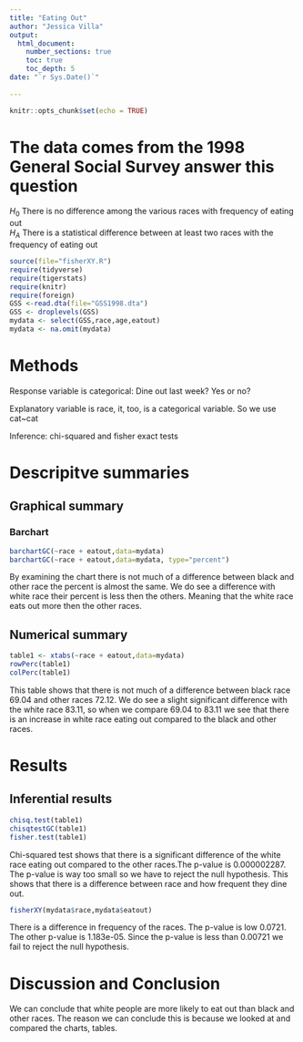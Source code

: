 ```yaml
---
title: "Eating Out"
author: "Jessica Villa"
output: 
  html_document:
    number_sections: true
    toc: true
    toc_depth: 5
date: "`r Sys.Date()`"    
    
---
```


```r
knitr::opts_chunk$set(echo = TRUE)
```

# The data comes from the 1998 General Social Survey answer this question

$H_0$ There is no difference among the various races with frequency of eating out  
$H_A$ There is a statistical difference between at least two races with the frequency of eating out  


```r
source(file="fisherXY.R")
require(tidyverse)
require(tigerstats)
require(knitr)
require(foreign)
GSS <-read.dta(file="GSS1998.dta")
GSS <- droplevels(GSS)
mydata <- select(GSS,race,age,eatout)
mydata <- na.omit(mydata)
```

# Methods

Response variable is categorical: Dine out last week? Yes or no?

Explanatory variable is race, it, too, is a categorical variable. 
So we use cat~cat 

Inference: chi-squared and fisher exact tests 

# Descripitve summaries 

## Graphical summary 

### Barchart

```r
barchartGC(~race + eatout,data=mydata)
barchartGC(~race + eatout,data=mydata, type="percent")

```

By examining the chart there is not much of a difference between black and other race the percent is almost the same. We do see a difference with white race their percent is less then the others. Meaning that the white race eats out more then the other races. 

## Numerical summary 

```r
table1 <- xtabs(~race + eatout,data=mydata)
rowPerc(table1)
colPerc(table1)
```
This table shows that there is not much of a difference between black race 69.04 and other races 72.12. We do see a slight significant difference with the white race 83.11, so when we compare 69.04 to 83.11 we see that there is an increase in white race eating out compared to the black and other races.  

# Results 

## Inferential results 

```r
chisq.test(table1)
chisqtestGC(table1)
fisher.test(table1)
```

Chi-squared test shows that there is a significant difference of the white race eating out compared to the other races.The p-value is 0.000002287. The p-value is way too small so we have to reject the null hypothesis. This shows that there is a difference between race and how frequent they dine out. 

```r
fisherXY(mydata$race,mydata$eatout)
```
There is a difference in frequency of the races. The p-value is low 0.0721. The other p-value is 1.183e-05. Since the p-value is less than 0.00721 we fail to reject the null hypothesis.   

# Discussion and Conclusion


We can conclude that white people are more likely to eat out than black and other races. The reason we can conclude this is because we looked at and compared the charts, tables. 


